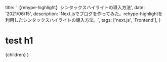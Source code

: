 
  title: '【rehype-highlight】シンタックスハイライトの導入方法',
  date: '2021/06/15',
  description:
    'Next.jsでブログを作ってみた。rehype-highlightを利用したシンタックスハイライトの導入方法。',
  tags: ['next.js', 'Frontend'],
}

# test h1

  <Layout meta={meta} type="post">
    {children}
  </Layout>
)
